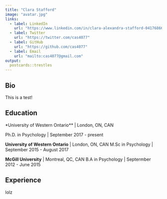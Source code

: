```yaml
---
title: "Clara Stafford"
image: "avatar.jpg"
links:
  - label: LinkedIn
    url: "https://www.linkedin.com/in/clara-alexandra-stafford-04176866/"
  - label: Twitter
    url: "https://twitter.com/cas4077"
  - label: GitHub
    url: "https://github.com/cas4077"
  - label: Email
    url: "mailto:cas4077@gmail.com"
output:
  postcards::trestles
---
```

 
## Bio

This is a test!

## Education

*University of Western Ontario** | London, ON, CAN

Ph.D. in Psychology | September 2017 - present

**University of Western Ontario** | London, ON, CAN
M.Sc in Psychology | September 2015 - August 2017

**McGill University** | Montreal, QC, CAN
B.A in Psychology | Septermber 2012 - June 2015

## Experience

lolz
